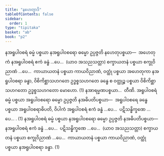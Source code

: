 ```yaml
---
title: "နဟေတွာဒိ"
tableOfContents: false
sidebar:
  order: 1
type: "tipitaka"
basket: "ab"
book: "p2"
---
```



<DynamicBreadcrumb />

<Division number="276" book="p2" e="ch" v="38" p="475">

<Paragraph number="4669" book="p2">
နအရူပါဝစရံ ဓမ္မံ ပစ္စယာ နအရူပါဝစရော ဓမ္မော ဥပ္ပဇ္ဇတိ နဟေတုပစ္စယာ—  အဟေတုကံ နအရူပါဝစရံ ဧကံ ခန္ဓံ …ပေ…  (ယာဝ အသညသတ္တာ) စက္ခာယတနံ ပစ္စယာ စက္ခုဝိညာဏံ …ပေ…  ကာယာယတနံ ပစ္စယာ ကာယဝိညာဏံ, ဝတ္ထုံ ပစ္စယာ အဟေတုကာ နအရူပါဝစရာ ခန္ဓာ, ဝိစိကိစ္ဆာသဟဂတေ ဥဒ္ဓစ္စသဟဂတေ ခန္ဓေ စ ဝတ္ထုဉ္စ ပစ္စယာ ဝိစိကိစ္ဆာသဟဂတော ဥဒ္ဓစ္စသဟဂတော မောဟော. (1) နအာရမ္မဏပစ္စယာ…  တီဏိ.
</Paragraph>

<Paragraph number="4670" book="p2">
အရူပါဝစရံ ဓမ္မံ ပစ္စယာ အရူပါဝစရော ဓမ္မော ဥပ္ပဇ္ဇတိ နအဓိပတိပစ္စယာ—  အရူပါဝစရေ ခန္ဓေ ပစ္စယာ အရူပါဝစရာဓိပတိ, ဝိပါကံ အရူပါဝစရံ ဧကံ ခန္ဓံ …ပေ…  ပဋိသန္ဓိက္ခဏေ …ပေ… . (1)
</Paragraph>

<Paragraph number="4671" book="p2">
နအရူပါဝစရံ ဓမ္မံ ပစ္စယာ နအရူပါဝစရော ဓမ္မော ဥပ္ပဇ္ဇတိ နအဓိပတိပစ္စယာ—  နအရူပါဝစရံ ဧကံ ခန္ဓံ …ပေ…  ပဋိသန္ဓိက္ခဏေ …ပေ…  (ယာဝ အသညသတ္တာ) စက္ခာယတနံ ပစ္စယာ စက္ခုဝိညာဏံ …ပေ…  ကာယာယတနံ ပစ္စယာ ကာယဝိညာဏံ, ဝတ္ထုံ ပစ္စယာ နအရူပါဝစရာ ခန္ဓာ. (1)
</Paragraph>
</Division>